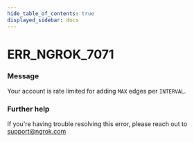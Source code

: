 ```yaml
---
hide_table_of_contents: true
displayed_sidebar: docs
---
```



# ERR_NGROK_7071

### Message

Your account is rate limited for adding `MAX` edges per `INTERVAL`.

### Further help

If you're having trouble resolving this error, please reach out to [support@ngrok.com](mailto:support@ngrok.com?subject=Help%20with%20ERR_NGROK_7071)

<ErrorDetails error="err_ngrok_7071" />
